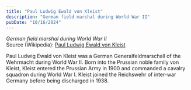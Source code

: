 ```yaml
---
title: "Paul Ludwig Ewald von Kleist"
description: "German field marshal during World War II"
pubDate: "10/16/2024"
---
```


*German field marshal during World War II*  
Source (Wikipedia): [Paul Ludwig Ewald von Kleist][1]

Paul Ludwig Ewald von Kleist was a German Generalfeldmarschall of the Wehrmacht during World War II. Born into the Prussian noble family von Kleist, Kleist entered the Prussian Army in 1900 and commanded a cavalry squadron during World War I. Kleist joined the Reichswehr of inter-war Germany before being discharged in 1938.

[1]: https://en.wikipedia.org/wiki/Paul_Ludwig_Ewald_von_Kleist

